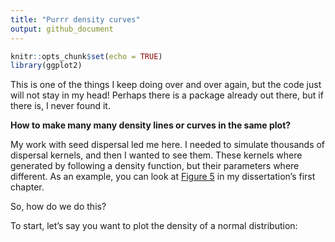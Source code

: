 ```yaml
---
title: "Purrr density curves"
output: github_document
---
```


```r
knitr::opts_chunk$set(echo = TRUE)
library(ggplot2)
```

This is one of the things I keep doing over and over again, but the code just will not stay in my head! Perhaps there is a package already out there, but if there is, I never found it.  

**How to make many many density lines or curves in the same plot?**  

My work with seed dispersal led me here. I needed to simulate thousands of dispersal kernels, and then I wanted to see them. These kernels where generated by following a density function, but their parameters where different. As an example, you can look at [Figure 5](https://javirudolph.github.io/aracari/Ch1_movement_rates/Ch1_Figures.html) in my dissertation's first chapter.  

So, how do we do this?


To start, let's say you want to plot the density of a normal distribution: 
```r

```

